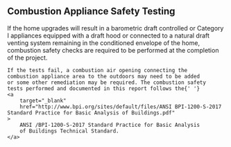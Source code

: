 ## Combustion Appliance Safety Testing
<Collapsible header="Combustion Appliance Safety Testing Details">
    If the home upgrades will result in a barometric draft
    controlled or Category I appliances equipped with a draft hood
    or connected to a natural draft venting system remaining in the
    conditioned envelope of the home, combustion safety checks are
    required to be performed at the completion of the project.
    
    If the tests fail, a combustion air opening connecting the
    combustion appliance area to the outdoors may need to be added
    or some other remediation may be required. The combustion safety
    tests performed and documented in this report follows the{' '}
    <a
        target="_blank"
        href="http://www.bpi.org/sites/default/files/ANSI BPI-1200-S-2017 Standard Practice for Basic Analysis of Buildings.pdf"
    >
        ANSI /BPI-1200-S-2017 Standard Practice for Basic Analysis
        of Buildings Technical Standard.
    </a>
</Collapsible>
<CombustionSafetyChecks path="combustion_safety_tests" />